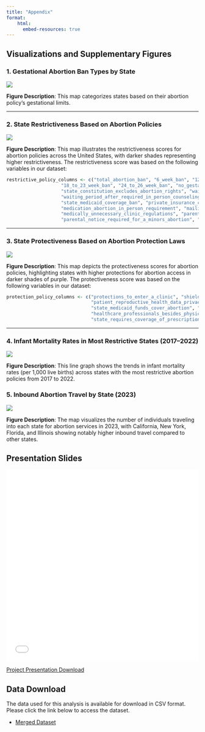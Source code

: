 ```yaml
---
title: "Appendix"
format: 
    html:
      embed-resources: true
---
```


## Visualizations and Supplementary Figures

### 1. Gestational Abortion Ban Types by State

![](images/gestational_ban_type.png)

**Figure Description**: This map categorizes states based on their abortion policy's gestational limits.

------------------------------------------------------------------------

### 2. State Restrictiveness Based on Abortion Policies

![](images/restrictive_map.png)

**Figure Description**: This map illustrates the restrictiveness scores for abortion policies across the United States, with darker shades representing higher restrictiveness. The restrictiveness score was based on the following variables in our dataset:

```r
restrictive_policy_columns <- c("total_abortion_ban", "6_week_ban", "12_week_ban", "15_week_ban", 
                    "18_to_23_week_ban", "24_to_26_week_ban", "no_gestational_ban", 
                    "state_constitution_excludes_abortion_rights", "waiting_period_after_counseling", 
                    "waiting_period_after_required_in_person_counseling", "forced_ultrasound", 
                    "state_medicaid_coverage_ban", "private_insurance_coverage_ban", 
                    "medication_abortion_in_person_requirement", "mailing_abortion_pills_banned", 
                    "medically_unnecessary_clinic_regulations", "parental_consent_required_for_minors_abortion", 
                    "parental_notice_required_for_a_minors_abortion", "only_physicians_can_provide_abortions")
```

------------------------------------------------------------------------

### 3. State Protectiveness Based on Abortion Protection Laws

![](images/protective_map.png)

**Figure Description**: This map depicts the protectiveness scores for abortion policies, highlighting states with higher protections for abortion access in darker shades of purple. The protectiveness score was based on the following variables in our dataset:

```r
protection_policy_columns <- c("protections_to_enter_a_clinic", "shield_law_protecting_providers", 
                               "patient_reproductive_health_data_privacy","state_constitution_protects_abortion_rights",
                               "state_medicaid_funds_cover_abortion", "private_health_plans_required_to_cover_abortion",
                               "healthcare_professionals_besides_physicians_provide_abortions","state_fund_for_abortion_care",
                               "state_requires_coverage_of_prescription_contraception")
```

------------------------------------------------------------------------

### 4. Infant Mortality Rates in Most Restrictive States (2017--2022)

![](images/infant_mortality_in_most_restrictive_states.png)

**Figure Description**: This line graph shows the trends in infant mortality rates (per 1,000 live births) across states with the most restrictive abortion policies from 2017 to 2022.

### 5. Inbound Abortion Travel by State (2023)

![](images/inbound_travel.png)

**Figure Description**: The map visualizes the number of individuals traveling into each state for abortion services in 2023, with California, New York, Florida, and Illinois showing notably higher inbound travel compared to other states.

## Presentation Slides

<iframe src="images/presentation_slides.pdf" width="100%" height="500px" style="border: none;">

</iframe>

[Project Presentation Download](images/presentation_slides.pdf)

## Data Download

The data used for this analysis is available for download in CSV format. Please click the link below to access the dataset.

-   [Merged Dataset](data/clean_data/merged_data.csv)